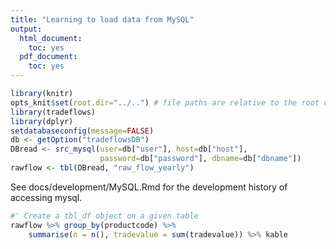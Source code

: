 ```yaml
---
title: "Learning to load data from MySQL"
output:
  html_document:
    toc: yes
  pdf_document:
    toc: yes
---
```



```r
library(knitr)
opts_knit$set(root.dir="../..") # file paths are relative to the root of the project directory
library(tradeflows)
library(dplyr)
setdatabaseconfig(message=FALSE)
db <- getOption("tradeflowsDB")
DBread <- src_mysql(user=db["user"], host=db["host"],
                    password=db["password"], dbname=db["dbname"])
rawflow <- tbl(DBread, "raw_flow_yearly")
``` 


See docs/development/MySQL.Rmd for the development history of accessing mysql.
```r
#' Create a tbl_df object on a given table
rawflow %>% group_by(productcode) %>% 
    summarise(n = n(), tradevalue = sum(tradevalue)) %>% kable    
```


